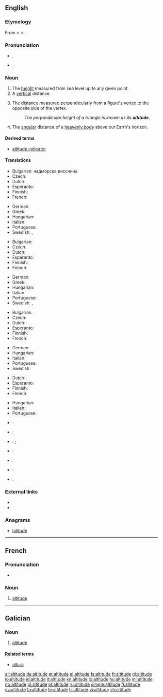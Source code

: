 ==English==
{{wikipedia}}

===Etymology===
From {{etyl|enm|en}} < {{etyl|la|en}} {{term|altitudo||height|lang=la}} < {{term|altus||high|lang=la}}.

===Pronunciation===
* {{a|UK}} {{IPA|/ˈælt.ɪˌtjuːd/}}, {{SAMPA|/"{lt.I%tju:d/}}
* {{a|US}} {{IPA|/ˈæltəˌtud/}}, {{SAMPA|/"{l.t@%tud/}}

===Noun===
{{en-noun}}

# The [[height]] measured from sea level up to any given point.
# A [[vertical]] distance.
# {{geometry}} The distance measured perpendicularly from a figure's [[vertex]] to the opposite side of the vertex.
#: ''The perpendicular height of a triangle is known as its '''altitude'''.''
# {{astronomy}} The [[angular]] distance of a [[heavenly body]] above our Earth's horizon.

====Derived terms====
* [[altitude indicator]]

====Translations====
{{trans-top|height measured from sea}}
* Bulgarian: надморска височина
* Czech: {{t-|cs|nadmořská výška|f}}
* Dutch: {{t+|nl|hoogte}}
* Esperanto: {{t-|eo|alteco|xs=Esperanto}}
* Finnish: {{t+|fi|korkeus}}
* French: {{t+|fr|altitude|f}}
{{trans-mid}}
* German: {{t+|de|Höhe|f}}
* Greek: {{t+|el|υψόμετρο|n|tr=ipsómetro}}
* Hungarian: {{t+|hu|magasság}}
* Italian: {{t-|it|altitudine|f}}
* Portuguese: {{t+|pt|altitude|f}}
* Swedish: {{t-|sv|altitud|c}},  {{t+|sv|höjd|c}}
{{trans-bottom}}

{{trans-top|distance measured upwards}}
* Bulgarian: {{t|bg|височина}}
* Czech: {{t-|cs|výška|f}}
* Dutch: {{t+|nl|hoogte}}
* Esperanto: {{t-|eo|alteco|xs=Esperanto}}
* Finnish: {{t+|fi|korkeus}}
* French: {{t+|fr|altitude|f}}
{{trans-mid}}
* German: {{t+|de|Höhe|f}}
* Greek: {{t+|el|ύψος|n|tr=ípsos}}
* Hungarian: {{t+|hu|magasság}}
* Italian: {{t+|it|altezza|f}}
* Portuguese: {{t+|pt|altitude|f}}
* Swedish: {{t+|sv|höjd|c}},  {{t-|sv|altitud|c}}
{{trans-bottom}}

{{trans-top|distance measured perpendicularly from a figure's vertex to the opposite side of the vertex}}
* Bulgarian: {{t|bg|височина}}
* Czech: {{t-|cs|výška|f}}
* Dutch: {{t+|nl|hoogte}}
* Esperanto: {{t-|eo|alteco|xs=Esperanto}}
* Finnish: {{t+|fi|korkeus}}
* French: {{t+|fr|altitude|f}}
{{trans-mid}}
* German: {{t+|de|Höhe|f}}
* Hungarian: {{t+|hu|magasság}}
* Italian: {{t+|it|altezza|f}}
* Portuguese: {{t+|pt|altitude|f}}
* Swedish: {{t+|sv|höjd|c}}
{{trans-bottom}}

{{trans-top|distance measured angularly of a heavenly body}}
* Dutch: {{t+|nl|hoogte}}
* Esperanto: {{t-|eo|alteco|xs=Esperanto}}
* Finnish: {{t+|fi|korkeus}}
* French: {{t+|fr|altitude|f}}
{{trans-mid}}
* Hungarian: {{t+|hu|magasság}}
* Italian: {{t+|it|altezza|f}}
* Portuguese: {{t+|pt|altitude|f}}
{{trans-bottom}}

{{checktrans-top}}
* {{ttbc|Chinese}}: {{t-|cmn|海拔|sc=Hani}}
* {{ttbc|Interlingua}}: {{t-|ia|altitude|xs=Interlingua}}
* {{ttbc|Japanese}}: {{t|ja|高さ|tr=takasa}}; {{t+|ja|高度|tr=kōdo}}
* {{ttbc|Korean}}: {{t|ko|고도|sc=Hang}}
{{checktrans-mid}}
* {{ttbc|Kurdish}}: {{t|ku|به‌رزی|sc=ku-Arab}}
* {{ttbc|Polish}}: {{t|pl|wysokość bezwzględna}}
* {{ttbc|Spanish}}: {{t+|es|altitud}}
{{checktrans-bottom}}

===External links===
* {{R:Webster 1913}}
* {{R:Century 1911}}

===Anagrams===
* [[latitude]]

----

==French==

===Pronunciation===
* {{audio|Fr-altitude.ogg|Audio}}

===Noun===
{{fr-noun|f}}

# [[#English|altitude]]

----

==Galician==

===Noun===
{{gl-noun|f}}

# [[#English|altitude]]

====Related terms====
* [[altura]]

[[ar:altitude]]
[[de:altitude]]
[[et:altitude]]
[[el:altitude]]
[[fa:altitude]]
[[fr:altitude]]
[[gl:altitude]]
[[io:altitude]]
[[id:altitude]]
[[it:altitude]]
[[kn:altitude]]
[[lo:altitude]]
[[hu:altitude]]
[[ml:altitude]]
[[no:altitude]]
[[pl:altitude]]
[[pt:altitude]]
[[ru:altitude]]
[[simple:altitude]]
[[fi:altitude]]
[[sv:altitude]]
[[ta:altitude]]
[[te:altitude]]
[[tr:altitude]]
[[vi:altitude]]
[[zh:altitude]]
